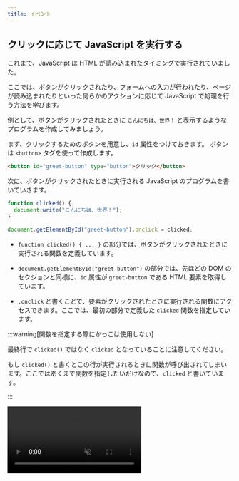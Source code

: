 ```yaml
---
title: イベント
---
```



## クリックに応じて JavaScript を実行する

これまで、JavaScript は HTML が読み込まれたタイミングで実行されていました。

ここでは、ボタンがクリックされたり、フォームへの入力が行われたり、ページが読み込まれたりといった何らかのアクションに応じて JavaScript で処理を行う方法を学びます。

例として、ボタンがクリックされたときに `こんにちは、世界！` と表示するようなプログラムを作成してみましょう。

まず、クリックするためのボタンを用意し、`id` 属性をつけておきます。
ボタンは `<button>` タグを使って作成します。

```html
<button id="greet-button" type="button">クリック</button>
```

次に、ボタンがクリックされたときに実行される JavaScript のプログラムを書いていきます。

```javascript
function clicked() {
  document.write("こんにちは、世界！");
}

document.getElementById("greet-button").onclick = clicked;
```

<ViewSource url={import.meta.url} path="_samples/handle-click/" />

- `function clicked() { ... }` の部分では、ボタンがクリックされたときに実行される関数を定義しています。

- `document.getElementById("greet-button")` の部分では、先ほどの DOM のセクションと同様に、`id` 属性が `greet-button` である HTML 要素を取得しています。

- `.onclick` と書くことで、要素がクリックされたときに実行される関数にアクセスできます。ここでは、最初の部分で定義した `clicked` 関数を指定しています。

:::warning[関数を指定する際にかっこは使用しない]

最終行で `clicked()` ではなく `clicked` となっていることに注意してください。

もし `clicked()` と書くとこの行が実行されるときに関数が呼び出されてしまいます。ここではあくまで関数を指定したいだけなので、`clicked` と書いています。

:::

<video src={handleClickVideo} muted controls />

:::info[イベント]

ボタンのクリック、フォームへの入力、ページの読み込みなど、Web ページ上で発生するあらゆるアクションを総称してイベントと呼びます。

:::

## 課題

押すと大きく赤文字が表示される「びっくり箱」のようなボタンを作ってみましょう。

<video src={projectMovieForDom} muted controls />

:::tip[文字列の表示]

`document.write()` を使うと、画面上にあったボタンが消えてしまいます。また、文字色やサイズを変えることも困難です。

`document.write()` の代わりに、先ほどの DOM の章で扱った方法を使って HTML 要素を JavaScript で操作するとよいでしょう。

:::

:::tip[`こんにちは、世界！` を表示する場所]

`button` 要素の `textContent` を書き換えるとボタンの中に `こんにちは、世界！` を表示してしまいます。

ボタンとは別に、あらかじめ `こんにちは、世界！` を表示するための場所を用意しておく必要があります。
例えば空の `p` 要素を置いておけばよいでしょう。

```html
<p id="greeting"></p>
```

:::

<Answer title="びっくり箱">
```html
<!doctype html>
<html lang="ja">
  <head>
    <meta charset="utf-8" />
    <title>Title</title>
  </head>
  <body>
    <p id="greeting"></p>
    <button id="button" type="button">ボタン</button>
  </body>
</html>
```

```js
const greetingElement = document.getElementById("greeting");
const buttonElement = document.getElementById("button");

function clicked() {
  greetingElement.textContent = "こんにちは、世界！";
  greetingElement.style.color = "red";
  greetingElement.style.fontSize = "40px";
}

buttonElement.onclick = clicked;
```

<ViewSource url={import.meta.url} path="_samples/project-jack-in-a-box/" />

</Answer>
